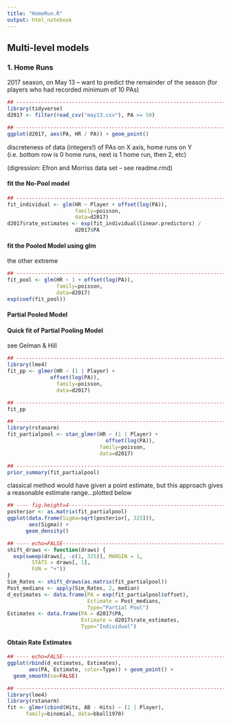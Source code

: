 ```yaml
---
title: "HomeRun.R"
output: html_notebook
---
```


## Multi-level models


### 1. Home Runs

2017 season, on May 13 -- want to predict the remainder of the season (for players who had recorded minimum of 10 PAs)

```r


## ------------------------------------------------------------------------
library(tidyverse)
d2017 <- filter(read_csv("may13.csv"), PA >= 50)

## ------------------------------------------------------------------------
ggplot(d2017, aes(PA, HR / PA)) + geom_point()

```

discreteness of data (integers!) of PAs on X axis, home runs on Y (i.e. bottom row is 0 home runs, next is 1 home run, then 2, etc)



(digression: Efron and Morriss data set -- see readme.rmd)



#### fit the No-Pool model

```r

## ------------------------------------------------------------------------
fit_individual <- glm(HR ~ Player + offset(log(PA)),
                      family=poisson,
                      data=d2017)
d2017$rate_estimates <- exp(fit_individual$linear.predictors) /
                      d2017$PA

```


#### fit the Pooled Model using glm

the other extreme

```r


## ------------------------------------------------------------------------
fit_pool <- glm(HR ~ 1 + offset(log(PA)),
                family=poisson,
                data=d2017)
exp(coef(fit_pool)) 

```


#### Partial Pooled Model

#### Quick fit of Partial Pooling Model

see Gelman & Hill

```r
## ------------------------------------------------------------------------
library(lme4)
fit_pp <- glmer(HR ~ (1 | Player) + 
              offset(log(PA)),
                family=poisson,
                data=d2017)

## ------------------------------------------------------------------------
fit_pp

```


```r
## ------------------------------------------------------------------------
library(rstanarm)
fit_partialpool <- stan_glmer(HR ~ (1 | Player) + 
                                offset(log(PA)),
                              family=poisson,
                              data=d2017)


```




```r

## ------------------------------------------------------------------------
prior_summary(fit_partialpool)

```


classical method would have given a point estimate, but this approach gives a reasonable estimate range...plotted below


```r
## ---- fig.height=4-------------------------------------------------------
posterior <- as.matrix(fit_partialpool)
ggplot(data.frame(Sigma=sqrt(posterior[, 325])), 
       aes(Sigma)) +
      geom_density()

```




```r
## ---- echo=FALSE---------------------------------------------------------
shift_draws <- function(draws) {
  exp(sweep(draws[, -c(1, 325)], MARGIN = 1, 
        STATS = draws[, 1], 
        FUN = "+"))
}
Sim_Rates <- shift_draws(as.matrix(fit_partialpool))
Post_medians <- apply(Sim_Rates, 2, median)
d_estimates <- data.frame(PA = exp(fit_partialpool$offset),
                          Estimate = Post_medians,
                          Type="Partial Pool")
Estimates <- data.frame(PA = d2017$PA,
                        Estimate = d2017$rate_estimates,
                        Type="Individual")

```


#### Obtain Rate Estimates


```r
## ---- echo=FALSE---------------------------------------------------------
ggplot(rbind(d_estimates, Estimates), 
       aes(PA, Estimate, color=Type)) + geom_point() +
  geom_smooth(se=FALSE)

```




```r
## ------------------------------------------------------------------------
library(lme4)
library(rstanarm)
fit <- glmer(cbind(Hits, AB - Hits) ~ (1 | Player),
      family=binomial, data=bball1970)



```


```r

```


